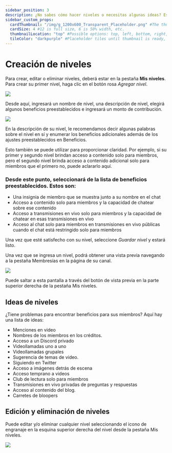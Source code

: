 ```yaml
---
sidebar_position: 3
description: ¿No sabes cómo hacer niveles o necesitas algunas ideas? Esta sección es para ti.
sidebar_custom_props:
  cardThumbnail: "/img/g_1200x600_Transparent_Placeholder.png" #The thumbnail on the category card.
  cardSize: 4 #12 is full size, 6 is 50% width, etc.
  thumbnailLocation: "top" #Possible options: top, left, bottom, right, none
  tileColor: "darkpurple" #Placeholder tiles until thumbnail is ready, possible options: blue, cream, darkpurple, lightpurple, mauve, orange, pink, none
---
```


# Creación de niveles

Para crear, editar o eliminar niveles, deberá estar en la pestaña **Mis niveles**. Para crear su primer nivel, haga clic en el botón rosa *Agregar nivel*.

![](https://i.imgur.com/8T9mrQ5.png)

Desde aquí, ingresará un nombre de nivel, una descripción de nivel, elegirá algunos beneficios preestablecidos e ingresará un monto de contribución.

![](https://i.imgur.com/LJ6d41Q.png)

En la descripción de su nivel, le recomendamos decir algunas palabras sobre el nivel en sí y enumerar los beneficios adicionales además de los ajustes preestablecidos en Beneficios.

Esto también se puede utilizar para proporcionar claridad. Por ejemplo, si su primer y segundo nivel brindan acceso a contenido solo para miembros, pero el segundo nivel brinda acceso a contenido adicional solo para miembros que el primero no, puede aclararlo aquí.

### Desde este punto, seleccionará de la lista de beneficios preestablecidos. Estos son:

- Una insignia de miembro que se muestra junto a su nombre en el chat
- Acceso a contenido solo para miembros y la capacidad de chatear sobre ese contenido
- Acceso a transmisiones en vivo solo para miembros y la capacidad de chatear en esas transmisiones en vivo
- Acceso al chat solo para miembros en transmisiones en vivo públicas cuando el chat está restringido solo para miembros

Una vez que esté satisfecho con su nivel, seleccione *Guardar nivel* y estará listo.

Una vez que se ingresa un nivel, podrá obtener una vista previa navegando a la pestaña Membresías en la página de su canal.

![](https://i.imgur.com/GwBhcVX.png)

Puede saltar a esta pantalla a través del botón de vista previa en la parte superior derecha de la pestaña Mis niveles.

## Ideas de niveles

¿Tiene problemas para encontrar beneficios para sus miembros? Aquí hay una lista de ideas:

- Menciones en video
- Nombres de los miembros en los créditos.
- Acceso a un Discord privado
- Videollamadas uno a uno
- Videollamadas grupales
- Sugerencia de temas de video.
- Siguiendo en Twitter
- Acceso a imágenes detrás de escena
- Acceso temprano a videos
- Club de lectura solo para miembros
- Transmisiones en vivo privadas de preguntas y respuestas
- Acceso al contenido del blog.
- Carretes de bloopers

## Edición y eliminación de niveles

Puede editar y/o eliminar cualquier nivel seleccionando el icono de engranaje en la esquina superior derecha del nivel desde la pestaña Mis niveles.

![](https://i.imgur.com/neMynkL.png)
